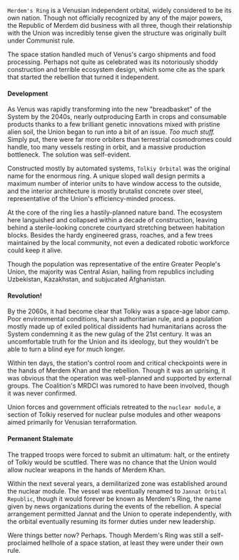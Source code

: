 ---
---

`Merdem's Ring` is a Venusian independent orbital, widely considered to be its own nation. Though not officially recognized by any of the major powers, the Republic of Merdem did business with all three, though their relationship with the Union was incredibly tense given the structure was originally built under Communist rule.

The space station handled much of Venus's cargo shipments and food processing. Perhaps not quite as celebrated was its notoriously shoddy construction and terrible ecosystem design, which some cite as the spark that started the rebellion that turned it independent.

#### Development

As Venus was rapidly transforming into the new "breadbasket" of the System by the 2040s, nearly outproducing Earth in crops and consumable products thanks to a few brilliant genetic innovations mixed with pristine alien soil, the Union began to run into a bit of an issue. *Too much stuff.* Simply put, there were far more orbiters than terrestrial cosmodromes could handle, too many vessels resting in orbit, and a massive production bottleneck. The solution was self-evident.

Constructed mostly by automated systems, `Tolkiy Orbital` was the original name for the enormous ring. A unique sloped wall design permits a maximum number of interior units to have window access to the outside, and the interior architecture is mostly brutalist concrete over steel, representative of the Union's efficiency-minded process.

At the core of the ring lies a hastily-planned nature band. The ecosystem here languished and collapsed within a decade of construction, leaving behind a sterile-looking concrete courtyard stretching between habitation blocks. Besides the hardy engineered grass, roaches, and a few trees maintained by the local community, not even a dedicated robotic workforce could keep it alive.

Though the population was representative of the entire Greater People's Union, the majority was Central Asian, hailing from republics including Uzbekistan, Kazakhstan, and subjucated Afghanistan.

#### Revolution!

By the 2060s, it had become clear that Tolkiy was a space-age labor camp. Poor environmental conditions, harsh authoritarian rule, and a population mostly made up of exiled political dissidents had humanitarians across the System condemning it as the new gulag of the 21st century. It was an uncomfortable truth for the Union and its ideology, but they wouldn't be able to turn a blind eye for much longer.

Within ten days, the station's control room and critical checkpoints were in the hands of Merdem Khan and the rebellion. Though it was an uprising, it was obvious that the operation was well-planned and supported by external groups. The Coalition's MRDCI was rumored to have been involved, though it was never confirmed. 

Union forces and government officials retreated to the `nuclear module`, a section of Tolkiy reserved for nuclear pulse modules and other weapons aimed primarily for Venusian terraformation.

#### Permanent Stalemate

The trapped troops were forced to submit an ultimatum: halt, or the entirety of Tolkiy would be scuttled. There was no chance that the Union would allow nuclear weapons in the hands of Merdem Khan.

Within the next several years, a demilitarized zone was established around the nuclear module. The vessel was eventually renamed to `Jannat Orbital Republic`, though it would forever be known as Merdem's Ring, the name given by news organizations during the events of the rebellion. A special arrangement permitted Jannat and the Union to operate independently, with the orbital eventually resuming its former duties under new leadership.

Were things better now? Perhaps. Though Merdem's Ring was still a self-proclaimed hellhole of a space station, at least they were under their own rule.